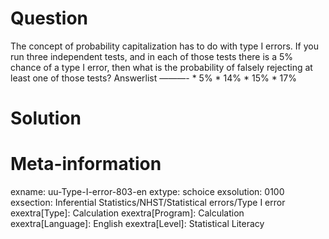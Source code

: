 Question
========
  
The concept of probability capitalization has to do with type I errors. If you run three independent tests, and in each of those tests there is a 5% chance of a type I error, then what is the probability of falsely rejecting at least one of those tests? 
Answerlist
----------
* 5%
* 14%
* 15%
* 17%

Solution
========

Meta-information
================
exname: uu-Type-I-error-803-en
extype: schoice
exsolution: 0100
exsection: Inferential Statistics/NHST/Statistical errors/Type I error
exextra[Type]: Calculation
exextra[Program]: Calculation
exextra[Language]: English
exextra[Level]: Statistical Literacy
